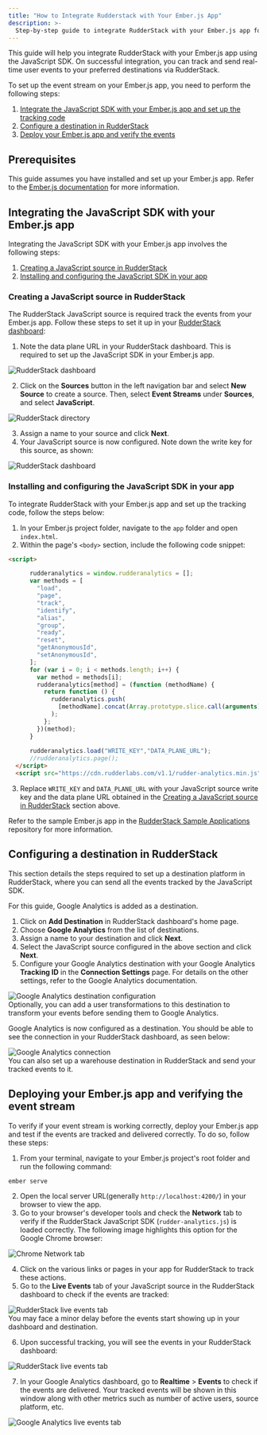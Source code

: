 ```yaml
---
title: "How to Integrate Rudderstack with Your Ember.js App"
description: >-
  Step-by-step guide to integrate RudderStack with your Ember.js app for event tracking.
---
```


This guide will help you integrate RudderStack with your Ember.js app using the <Link to="/sources/event-streams/sdks/rudderstack-javascript-sdk/">JavaScript SDK</Link>. On successful integration, you can track and send real-time user events to your preferred destinations via RudderStack.

To set up the event stream on your Ember.js app, you need to perform the following steps:

1. [Integrate the JavaScript SDK with your Ember.js app and set up the tracking code](#integrating-the-javascript-sdk-with-your-emberjs-app)
2. [Configure a destination in RudderStack](#configuring-a-destination-in-rudderstack)
3. [Deploy your Ember.js app and verify the events](#deploying-your-emberjs-app-and-verifying-the-event-stream)

## Prerequisites

This guide assumes you have installed and set up your Ember.js app. Refer to the [Ember.js documentation](https://guides.emberjs.com/release/getting-started/quick-start/) for more information.

## Integrating the JavaScript SDK with your Ember.js app

Integrating the JavaScript SDK with your Ember.js app involves the following steps:

1. [Creating a JavaScript source in RudderStack](#creating-a-javascript-source-in-rudderstack) 
2. [Installing and configuring the JavaScript SDK in your app](#installing-and-configuring-the-javascript-sdk-in-your-app)

### Creating a JavaScript source in RudderStack

The RudderStack JavaScript source is required track the events from your Ember.js app. Follow these steps to set it up in your [RudderStack dashboard](https://app.rudderstack.com/):

1. Note the data plane URL in your RudderStack dashboard. This is required to set up the JavaScript SDK in your Ember.js app.

<img src="../../../assets/user-guides/rudderstack-dashboard.png" alt="RudderStack dashboard" />

2. Click on the **Sources** button in the left navigation bar and select **New Source** to create a source. Then, select **Event Streams** under **Sources**, and select **JavaScript**.

<img src="../../../assets/user-guides/rudderstack-directory.png" alt="RudderStack directory" />

3. Assign a name to your source and click **Next**.
4. Your JavaScript source is now configured. Note down the write key for this source, as shown:

<img src="../../../assets/user-guides/javascript-writekey.png" alt="RudderStack dashboard" />

### Installing and configuring the JavaScript SDK in your app

To integrate RudderStack with your Ember.js app and set up the tracking code, follow the steps below:

1. In your Ember.js project folder, navigate to the `app` folder and open `index.html`.
2. Within the page's `<body>` section, include the following code snippet:

```html
<script>

      rudderanalytics = window.rudderanalytics = [];
      var methods = [
        "load",
        "page",
        "track",
        "identify",
        "alias",
        "group",
        "ready",
        "reset",
        "getAnonymousId",
        "setAnonymousId",
      ];
      for (var i = 0; i < methods.length; i++) {
        var method = methods[i];
        rudderanalytics[method] = (function (methodName) {
          return function () {
            rudderanalytics.push(
              [methodName].concat(Array.prototype.slice.call(arguments))
            );
          };
        })(method);
      }
    
      rudderanalytics.load("WRITE_KEY","DATA_PLANE_URL");
      //rudderanalytics.page();
  </script> 
  <script src="https://cdn.rudderlabs.com/v1.1/rudder-analytics.min.js"></script>
```

3. Replace `WRITE_KEY` and `DATA_PLANE_URL` with your JavaScript source write key and the data plane URL obtained in the [Creating a JavaScript source in RudderStack](#creating-a-javascript-source-in-rudderstack) section above.

<div class="infoBlock">
Refer to the sample Ember.js app in the <a href="https://github.com/rudderlabs/rudder-samples">RudderStack Sample Applications</a> repository for more information.
</div>

## Configuring a destination in RudderStack

This section details the steps required to set up a destination platform in RudderStack, where you can send all the events tracked by the JavaScript SDK.

<div class="infoBlock">
For this guide, Google Analytics is added as a destination.
</div>

1. Click on **Add Destination** in RudderStack dashboard's home page.
2. Choose **Google Analytics** from the list of destinations.
3. Assign a name to your destination and click **Next**.
4. Select the JavaScript source configured in the above section and click **Next**.
5. Configure your Google Analytics destination with your Google Analytics **Tracking ID** in the **Connection Settings** page. For details on the other settings, refer to the <Link to="/destinations/streaming-destinations/google-analytics-ga/">Google Analytics documentation</Link>.

<img src="../../../assets/user-guides/ga-settings.png" alt="Google Analytics destination configuration" />

<div class="infoBlock">
Optionally, you can add a <Link to="/features/transformations/">user transformations</Link> to this destination to transform your events before sending them to Google Analytics. 
</div>

Google Analytics is now configured as a destination. You should be able to see the connection in your RudderStack dashboard, as seen below:

<img src="../../../assets/user-guides/rudderstack-ga-connection.png" alt="Google Analytics connection" />

<div class="successBlock">
You can also set up a warehouse destination in RudderStack and send your tracked events to it.
</div>

## Deploying your Ember.js app and verifying the event stream

To verify if your event stream is working correctly, deploy your Ember.js app and test if the events are tracked and delivered correctly. To do so, follow these steps:

1. From your terminal, navigate to your Ember.js project's root folder and run the following command:

```bash
ember serve
```

2. Open the local server URL(generally `http://localhost:4200/`) in your browser to view the app.
3. Go to your browser's developer tools and check the **Network** tab to verify if the RudderStack JavaScript SDK (`rudder-analytics.js`) is loaded correctly. The following image highlights this option for the Google Chrome browser:

<img src="../../../assets/user-guides/browser-network-tab.png" alt="Chrome Network tab" />

4. Click on the various links or pages in your app for RudderStack to track these actions.
5. Go to the **Live Events** tab of your JavaScript source in the RudderStack dashboard to check if the events are tracked:

<img src="../../../assets/user-guides/live-events.png" alt="RudderStack live events tab" />

<div class="infoBlock">
You may face a minor delay before the events start showing up in your dashboard and destination.
</div>

6. Upon successful tracking, you will see the events in your RudderStack dashboard:

<img src="../../../assets/user-guides/successful-live-events-ember.png" alt="RudderStack live events tab" />

7. In your Google Analytics dashboard, go to **Realtime** > **Events** to check if the events are delivered. Your tracked events will be shown in this window along with other metrics such as number of active users, source platform, etc.

<img src="../../../assets/user-guides/ga-live-events-ember.png" alt="Google Analytics live events tab" />


